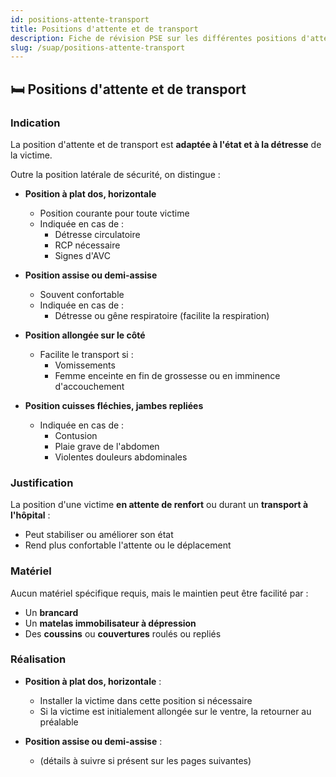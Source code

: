---
id: positions-attente-transport
title: Positions d'attente et de transport
description: Fiche de révision PSE sur les différentes positions d'attente et de transport
slug: /suap/positions-attente-transport
---

## 🛏️ Positions d'attente et de transport

### Indication

La position d'attente et de transport est **adaptée à l'état et à la détresse** de la victime.

Outre la position latérale de sécurité, on distingue :

- **Position à plat dos, horizontale**  
  - Position courante pour toute victime  
  - Indiquée en cas de :
    - Détresse circulatoire
    - RCP nécessaire
    - Signes d'AVC

- **Position assise ou demi-assise**  
  - Souvent confortable
  - Indiquée en cas de :
    - Détresse ou gêne respiratoire (facilite la respiration)

- **Position allongée sur le côté**  
  - Facilite le transport si :
    - Vomissements
    - Femme enceinte en fin de grossesse ou en imminence d'accouchement

- **Position cuisses fléchies, jambes repliées**  
  - Indiquée en cas de :
    - Contusion
    - Plaie grave de l'abdomen
    - Violentes douleurs abdominales

### Justification

La position d'une victime **en attente de renfort** ou durant un **transport à l'hôpital** :

- Peut stabiliser ou améliorer son état
- Rend plus confortable l'attente ou le déplacement

### Matériel

Aucun matériel spécifique requis, mais le maintien peut être facilité par :

- Un **brancard**
- Un **matelas immobilisateur à dépression**
- Des **coussins** ou **couvertures** roulés ou repliés

### Réalisation

- **Position à plat dos, horizontale** :
  - Installer la victime dans cette position si nécessaire
  - Si la victime est initialement allongée sur le ventre, la retourner au préalable

- **Position assise ou demi-assise** :
  - (détails à suivre si présent sur les pages suivantes)
